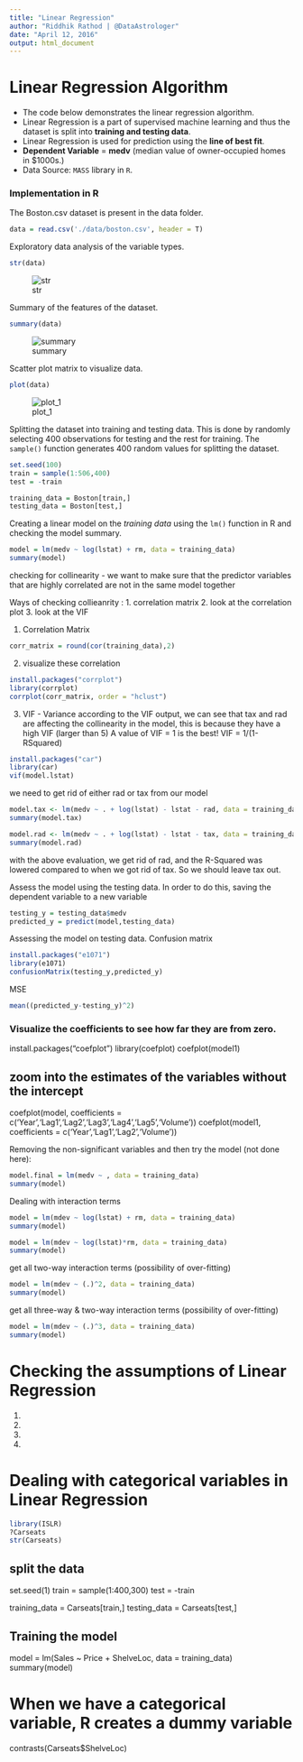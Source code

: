 ```yaml
---
title: "Linear Regression"
author: "Riddhik Rathod | @DataAstrologer"
date: "April 12, 2016"
output: html_document
---
```


# Linear Regression Algorithm

* The code below demonstrates the linear regression algorithm. 
* Linear Regression is a part of supervised machine learning and thus the dataset is split into **training and testing data**.
* Linear Regression is used for prediction using the **line of best fit**. 
* **Dependent Variable** = **medv** (median value of owner-occupied homes in \$1000s.)
* Data Source: ```MASS``` library in ```R```.


### Implementation in R

The Boston.csv dataset is present in the data folder.
```r
data = read.csv('./data/boston.csv', header = T)
```

Exploratory data analysis of the variable types.
```r
str(data)
```
![str](./data/images/str.png)

Summary of the features of the dataset.
```r
summary(data)
```
![summary](./data/images/summary.png)

Scatter plot matrix to visualize data.
```r
plot(data)
```
![plot_1](./data/images/plot_1.png)

Splitting the dataset into training and testing data. This is done by randomly selecting 400 observations for testing and the rest for training. The ```sample()``` function generates 400 random values for splitting the dataset.
```r
set.seed(100)
train = sample(1:506,400)
test = -train

training_data = Boston[train,]
testing_data = Boston[test,]
```

Creating a linear model on the *training data* using the ```lm()``` function in R and checking the model summary. 
```r
model = lm(medv ~ log(lstat) + rm, data = training_data)
summary(model)
```

checking for collinearity - we want to make sure that the predictor variables that are highly correlated are not in the same model together

Ways of checking collieanrity :
1. correlation matrix
2. look at the correlation plot
3. look at the VIF

1. Correlation Matrix
```r
corr_matrix = round(cor(training_data),2)
```

2. visualize these correlation
```r
install.packages("corrplot")
library(corrplot)
corrplot(corr_matrix, order = "hclust")
```

3. VIF - Variance 
according to the VIF output, we can see that tax and rad are affecting the collinearity
in the model, this is because they have a high VIF (larger than 5)
A value of VIF = 1 is the best!
VIF = 1/(1-RSquared)
```r
install.packages("car")
library(car)
vif(model.lstat)
```

we need to get rid of either rad or tax from our model
```r
model.tax <- lm(medv ~ . + log(lstat) - lstat - rad, data = training_data)
summary(model.tax)
```
```r
model.rad <- lm(medv ~ . + log(lstat) - lstat - tax, data = training_data)
summary(model.rad)
```

with the above evaluation, we get rid of rad, and the R-Squared was lowered compared to 
when we got rid of tax. So we should leave tax out.
 
Assess the model using the testing data. In order to do this, saving the dependent variable to a new variable
```r
testing_y = testing_data$medv
predicted_y = predict(model,testing_data)
```

Assessing the model on testing data. Confusion matrix
```r
install.packages("e1071")
library(e1071)
confusionMatrix(testing_y,predicted_y)
```

MSE
```r
mean((predicted_y-testing_y)^2)
```

### Visualize the coefficients to see how far they are from zero.
install.packages("coefplot")
library(coefplot)
coefplot(model1)

## zoom into the estimates of the variables without the intercept
coefplot(model, coefficients = c('Year','Lag1','Lag2','Lag3','Lag4','Lag5','Volume'))
coefplot(model1, coefficients = c('Year','Lag1','Lag2','Volume'))

Removing the non-significant variables and then try the model (not done here):
```r
model.final = lm(medv ~ , data = training_data)
summary(model)
```

Dealing with interaction terms
```r
model = lm(mdev ~ log(lstat) + rm, data = training_data)
summary(model)
```
```r
model = lm(mdev ~ log(lstat)*rm, data = training_data)
summary(model)
```
get all two-way interaction terms (possibility of over-fitting)
```r
model = lm(mdev ~ (.)^2, data = training_data)
summary(model)
```

get all three-way & two-way interaction terms (possibility of over-fitting)
```r
model = lm(mdev ~ (.)^3, data = training_data)
summary(model)
```

# Checking the assumptions of Linear Regression

1.
2.
3.
4.

# Dealing with categorical variables in Linear Regression
```r
library(ISLR)
?Carseats
str(Carseats)
```

## split the data
set.seed(1)
train = sample(1:400,300)
test = -train

training_data = Carseats[train,]
testing_data = Carseats[test,]

## Training the model 
model = lm(Sales ~ Price +  ShelveLoc, data = training_data)
summary(model)

# When we have a categorical variable, R creates a dummy variable
contrasts(Carseats$ShelveLoc)